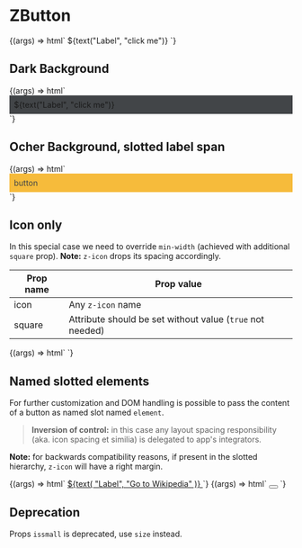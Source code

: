 
<Meta title="Buttons/ZButton" component="z-button" />

# ZButton

<Props of="z-button" />

<Preview>
  <Story name="Default button">
    {(args) => html` <z-button
      variant="${select(
        "Variant",
        ["primary", "secondary", "tertiary", "dark-bg"],
        "primary"
      )}"
      size="${select("Size", ["x-small", "small", "big"], "big")}"
      disabled="${boolean("Disabled", false)}"
      icon="${text("Icon name", "download")}"
    >
      ${text("Label", "click me")}
    </z-button>`}
  </Story>
</Preview>

## Dark Background

<Preview>
  <Story name="Dark Background">
    {(args) => html`
    <div style="background: rgb(66, 69, 72); width: auto; padding:8px">
      <z-button
        variant="${select(
          "Variant",
          ["primary", "secondary", "tertiary", "dark-bg"],
          "dark-bg"
        )}"
        size="${select("Size", ["x-small", "small", "big"], "big")}"
        disabled="${boolean("Disabled", false)}"
        icon="${text("Icon name", "download")}"
      >
      ${text("Label", "click me")}
      </z-button>
    </div>`}
  </Story>
</Preview>

## Ocher Background, slotted label span

<Preview>
  <Story name="Ocher Background">
    {(args) => html`
    <div style="background: rgb(246, 187, 59); width: auto; padding:8px">
      <z-button
        variant="${select(
          "Variant",
          ["primary", "secondary", "tertiary", "dark-bg"],
          "dark-bg"
        )}"
        size="${select("Size", ["x-small", "small", "big"], "big")}"
        disabled="${boolean("Disabled", false)}"
      >
        <span style="color:rgb(66, 69, 72);">
          <z-icon style="color: rgb(66, 69, 72);" name="download"></z-icon>
          button
        </span>
      </z-button>
    </div>`}
  </Story>
</Preview>

## Icon only

In this special case we need to override `min-width` (achieved with additional `square` prop). **Note:** `z-icon` drops its spacing accordingly.

| Prop name | Prop value                                                |
| --------- | --------------------------------------------------------- |
| icon      | Any `z-icon` name                                         |
| square    | Attribute should be set without value (`true` not needed) |

<Preview>
  <Story name="Icon only">
    {(args) => html` <z-button
      variant="${select(
        "Variant",
        ["primary", "secondary", "tertiary", "dark-bg"],
        "primary"
      )}"
      size="${select("Size", ["x-small", "small", "big"], "big")}"
      disabled="${boolean("Disabled", false)}"
      icon="${text("Icon name", "download")}"
      square
    ></z-button>`}
  </Story>
</Preview>

## Named slotted elements

For further customization and DOM handling is possible to pass the content of a button as named slot named `element`.

> **Inversion of control:** in this case any layout spacing responsibility (aka. icon spacing et similia) is delegated to app's integrators.

**Note:** for backwards compatibility reasons, if present in the slotted hierarchy, `z-icon` will have a right margin.

<Preview>
  <Story name="With named slot">
    {(args) => html` <z-button
      variant="${select(
        "Variant",
        ["primary", "secondary", "tertiary", "dark-bg"],
        "primary"
      )}"
      size="${select("Size", ["x-small", "small", "big"], "big")}"
      disabled="${boolean("Disabled", false)}"
    >
      <a slot="element" href="https://wikipedia.com" target="_blank">
        <z-icon name="${text("Icon name", "link")}"></z-icon>${text(
          "Label",
          "Go to Wikipedia"
        )}
      </a>
    </z-button>`}
  </Story>
</Preview>

<Preview>
  <Story name="With named slot icon only">
    {(args) => html` <z-button
      variant="${select(
        "Variant",
        ["primary", "secondary", "tertiary", "dark-bg"],
        "primary"
      )}"
      size="${select("Size", ["x-small", "small", "big"], "big")}"
      disabled="${boolean("Disabled", false)}"
      square
    >
      <button slot="element">
        <z-icon name="${text("Icon name", "link")}"></z-icon>
      </button>
    </z-button>`}
  </Story>
</Preview>

## Deprecation

Props `issmall` is deprecated, use `size` instead.
